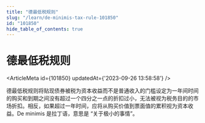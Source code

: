 ```yaml
---
title: "德最低税规则"
slug: "/learn/de-minimis-tax-rule-101850"
id: "101850"
hide_table_of_contents: true
---
```



# 德最低税规则

<ArticleMeta id={101850} updatedAt={'2023-09-26 13:58:58'} />
<div className='border-solid border-b border-t-0 my-4 border-[var(--ifm-color-gray-300)]' />

德最低税规则将贴现债券被税为资本收益而不是普通收入的门槛设定为一年间时间的购买和到期之间没有超过一个四分之一点的折扣过小，无法被视为税务目的的市场折扣。相反，如果超过一年时间，应将从购买价值到票面值的累积视为资本收益。De minimis 是拉丁语，意思是 “关于极小的事情”。
